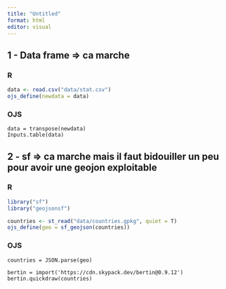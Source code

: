 ```yaml
---
title: "Untitled"
format: html
editor: visual
---
```


## 1 - Data frame =\> ca marche

### R

```r
data <- read.csv("data/stat.csv")
ojs_define(newdata = data)
```

### OJS

```ojs
data = transpose(newdata)
Inputs.table(data)
```

## 2 - sf =\> ca marche mais il faut bidouiller un peu pour avoir une geojon exploitable

### R

```r
library("sf")
library("geojsonsf")

countries <- st_read("data/countries.gpkg", quiet = T)
ojs_define(geo = sf_geojson(countries))

```

### OJS

```ojs
countries = JSON.parse(geo)
```

```ojs
bertin = import('https://cdn.skypack.dev/bertin@0.9.12')
bertin.quickdraw(countries)
```
